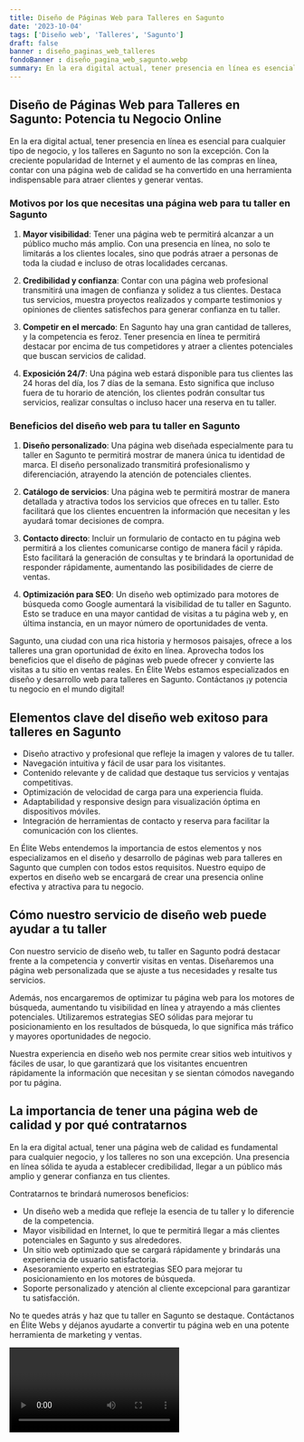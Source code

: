 ```yaml
---
title: Diseño de Páginas Web para Talleres en Sagunto
date: '2023-10-04'
tags: ['Diseño web', 'Talleres', 'Sagunto']
draft: false
banner : diseño_paginas_web_talleres
fondoBanner : diseño_pagina_web_sagunto.webp
summary: En la era digital actual, tener presencia en línea es esencial para cualquier tipo de negocio, y los talleres en Sagunto no son la excepción. Con la creciente popularidad de Internet y el aumento de las compras en línea, contar con una página web de calidad se ha convertido en una herramienta indispensable para atraer clientes y generar ventas.
---
```


## Diseño de Páginas Web para Talleres en Sagunto: Potencia tu Negocio Online

En la era digital actual, tener presencia en línea es esencial para cualquier tipo de negocio, y los talleres en Sagunto no son la excepción. Con la creciente popularidad de Internet y el aumento de las compras en línea, contar con una página web de calidad se ha convertido en una herramienta indispensable para atraer clientes y generar ventas.

### Motivos por los que necesitas una página web para tu taller en Sagunto

1. **Mayor visibilidad**: Tener una página web te permitirá alcanzar a un público mucho más amplio. Con una presencia en línea, no solo te limitarás a los clientes locales, sino que podrás atraer a personas de toda la ciudad e incluso de otras localidades cercanas.

2. **Credibilidad y confianza**: Contar con una página web profesional transmitirá una imagen de confianza y solidez a tus clientes. Destaca tus servicios, muestra proyectos realizados y comparte testimonios y opiniones de clientes satisfechos para generar confianza en tu taller.

3. **Competir en el mercado**: En Sagunto hay una gran cantidad de talleres, y la competencia es feroz. Tener presencia en línea te permitirá destacar por encima de tus competidores y atraer a clientes potenciales que buscan servicios de calidad.

4. **Exposición 24/7**: Una página web estará disponible para tus clientes las 24 horas del día, los 7 días de la semana. Esto significa que incluso fuera de tu horario de atención, los clientes podrán consultar tus servicios, realizar consultas o incluso hacer una reserva en tu taller.

### Beneficios del diseño web para tu taller en Sagunto

1. **Diseño personalizado**: Una página web diseñada especialmente para tu taller en Sagunto te permitirá mostrar de manera única tu identidad de marca. El diseño personalizado transmitirá profesionalismo y diferenciación, atrayendo la atención de potenciales clientes.

2. **Catálogo de servicios**: Una página web te permitirá mostrar de manera detallada y atractiva todos los servicios que ofreces en tu taller. Esto facilitará que los clientes encuentren la información que necesitan y les ayudará tomar decisiones de compra.

3. **Contacto directo**: Incluir un formulario de contacto en tu página web permitirá a los clientes comunicarse contigo de manera fácil y rápida. Esto facilitará la generación de consultas y te brindará la oportunidad de responder rápidamente, aumentando las posibilidades de cierre de ventas.

4. **Optimización para SEO**: Un diseño web optimizado para motores de búsqueda como Google aumentará la visibilidad de tu taller en Sagunto. Esto se traduce en una mayor cantidad de visitas a tu página web y, en última instancia, en un mayor número de oportunidades de venta.

Sagunto, una ciudad con una rica historia y hermosos paisajes, ofrece a los talleres una gran oportunidad de éxito en línea. Aprovecha todos los beneficios que el diseño de páginas web puede ofrecer y convierte las visitas a tu sitio en ventas reales. En Élite Webs estamos especializados en diseño y desarrollo web para talleres en Sagunto. Contáctanos ¡y potencia tu negocio en el mundo digital!

<GifSeo />

<Cta />

## Elementos clave del diseño web exitoso para talleres en Sagunto

- Diseño atractivo y profesional que refleje la imagen y valores de tu taller.
- Navegación intuitiva y fácil de usar para los visitantes.
- Contenido relevante y de calidad que destaque tus servicios y ventajas competitivas.
- Optimización de velocidad de carga para una experiencia fluida.
- Adaptabilidad y responsive design para visualización óptima en dispositivos móviles.
- Integración de herramientas de contacto y reserva para facilitar la comunicación con los clientes.

En Élite Webs entendemos la importancia de estos elementos y nos especializamos en el diseño y desarrollo de páginas web para talleres en Sagunto que cumplen con todos estos requisitos. Nuestro equipo de expertos en diseño web se encargará de crear una presencia online efectiva y atractiva para tu negocio.

## Cómo nuestro servicio de diseño web puede ayudar a tu taller

Con nuestro servicio de diseño web, tu taller en Sagunto podrá destacar frente a la competencia y convertir visitas en ventas. Diseñaremos una página web personalizada que se ajuste a tus necesidades y resalte tus servicios.

Además, nos encargaremos de optimizar tu página web para los motores de búsqueda, aumentando tu visibilidad en línea y atrayendo a más clientes potenciales. Utilizaremos estrategias SEO sólidas para mejorar tu posicionamiento en los resultados de búsqueda, lo que significa más tráfico y mayores oportunidades de negocio.

Nuestra experiencia en diseño web nos permite crear sitios web intuitivos y fáciles de usar, lo que garantizará que los visitantes encuentren rápidamente la información que necesitan y se sientan cómodos navegando por tu página.

## La importancia de tener una página web de calidad y por qué contratarnos

En la era digital actual, tener una página web de calidad es fundamental para cualquier negocio, y los talleres no son una excepción. Una presencia en línea sólida te ayuda a establecer credibilidad, llegar a un público más amplio y generar confianza en tus clientes.

Contratarnos te brindará numerosos beneficios:

- Un diseño web a medida que refleje la esencia de tu taller y lo diferencie de la competencia.
- Mayor visibilidad en Internet, lo que te permitirá llegar a más clientes potenciales en Sagunto y sus alrededores.
- Un sitio web optimizado que se cargará rápidamente y brindarás una experiencia de usuario satisfactoria.
- Asesoramiento experto en estrategias SEO para mejorar tu posicionamiento en los motores de búsqueda.
- Soporte personalizado y atención al cliente excepcional para garantizar tu satisfacción.

No te quedes atrás y haz que tu taller en Sagunto se destaque. Contáctanos en Élite Webs y déjanos ayudarte a convertir tu página web en una potente herramienta de marketing y ventas.

<Video />

<CtaBot job='Talleres' city='Sagunto'/>

<Gmaps query='Sagunto+españa+maps' />